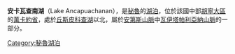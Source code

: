 {{coord|11|53|48|S|75|4|14|W|type:waterbody_region:PE|display=title}}

'''安卡瓦查南湖'''（Lake Ancapuachanan），是[[秘魯|秘魯]]的[[湖泊|湖泊]]，位於該國中部[[胡寧大區|胡寧大區]]的[[萬卡約省|萬卡約省]]，處於[[丘斯皮科查湖|丘斯皮科查湖]]以北，屬於[[安第斯山脈|安第斯山脈]]中[[瓦伊塔帕利亞納山脈|瓦伊塔帕利亞納山脈]]的一部分。

{{Peru-geo-stub}}
[[Category:秘魯湖泊|Category:秘魯湖泊]]